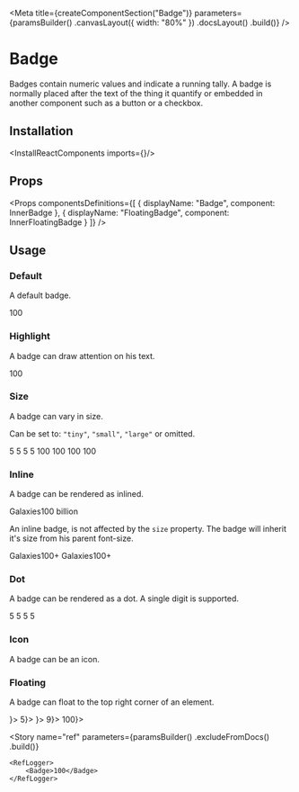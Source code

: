 
<Meta
    title={createComponentSection("Badge")}
    parameters={paramsBuilder()
        .canvasLayout({ width: "80%" })
        .docsLayout(<ReactComponentsLayout sourcePath="/packages/react-components/src/badge" />)
        .build()}
/>

# Badge

Badges contain numeric values and indicate a running tally. A badge is normally placed after the text of the thing it quantify or embedded in another component such as a button or a checkbox.

## Installation

<InstallReactComponents imports={<Imports />}/>

## Props

<Props
    componentsDefinitions={[
        { displayName: "Badge", component: InnerBadge },
        { displayName: "FloatingBadge", component: InnerFloatingBadge }
    ]}
/>

## Usage

### Default

A default badge.

<Preview>
    <Story name="default">
        <Badge>100</Badge>
    </Story>
</Preview>

### Highlight

A badge can draw attention on his text.

<Preview>
    <Story name="highlight">
        <Badge highlight>100</Badge>
    </Story>
</Preview>

### Size

A badge can vary in size.

Can be set to: `"tiny"`, `"small"`, `"large"` or omitted.

<Preview>
    <Story name="size">
        <Inline spacing={8} align="end">
            <Inline align="end">
                <Badge size="tiny">5</Badge>
                <Badge size="small">5</Badge>
                <Badge>5</Badge>
                <Badge size="large">5</Badge>
            </Inline>
            <Inline align="end">
                <Badge size="tiny">100</Badge>
                <Badge size="small">100</Badge>
                <Badge>100</Badge>
                <Badge size="large">100</Badge>
            </Inline>
        </Inline>
    </Story>
</Preview>

### Inline

A badge can be rendered as inlined.

<Preview>
    <Story name="inline">
        <span>Galaxies<Badge variant="inline">100 billion</Badge></span>
    </Story>
</Preview>

An inline badge, is not affected by the `size` property. The badge will inherit it's size from his parent font-size.

<Preview>
    <Story name="inline size">
        <Stack>
            <span className="f5">Galaxies<Badge variant="inline">100+</Badge></span>
            <span className="f4">Galaxies<Badge variant="inline">100+</Badge></span>
        </Stack>
    </Story>
</Preview>

### Dot

A badge can be rendered as a dot. A single digit is supported.

<Preview>
    <Story name="dot">
        <Inline spacing={8} align="end">
            <Inline align="end">
                <Badge variant="dot" size="tiny" />
                <Badge variant="dot" size="small" />
                <Badge variant="dot" />
                <Badge variant="dot" size="large" />
            </Inline>
            <Inline align="end">
                <Badge variant="dot" size="tiny">5</Badge>
                <Badge variant="dot" size="small">5</Badge>
                <Badge variant="dot">5</Badge>
                <Badge variant="dot" size="large">5</Badge>
            </Inline>
        </Inline>
    </Story>
</Preview>

### Icon

A badge can be an icon.

<Preview>
    <Story name="icon">
        <Inline align="end">
            <Badge variant="icon" size="tiny"><CheckCircleIcon /></Badge>
            <Badge variant="icon" size="small"><CheckCircleIcon /></Badge>
            <Badge variant="icon"><CheckCircleIcon /></Badge>
            <Badge variant="icon" size="large"><CheckCircleIcon /></Badge>
        </Inline>
    </Story>
</Preview>

### Floating

A badge can float to the top right corner of an element.

<Preview>
    <Story name="floating">
        <Inline>
            <FloatingBadge badge={<Badge variant="dot" />}>
                <Square />
            </FloatingBadge>
            <FloatingBadge badge={<Badge variant="dot" size="tiny">5</Badge>}>
                <Square />
            </FloatingBadge>
            <FloatingBadge badge={<Badge variant="icon"><CheckCircleIcon /></Badge>}>
                <Square />
            </FloatingBadge>
            <FloatingBadge badge={<Badge>9</Badge>}>
                <Square />
            </FloatingBadge>
            <FloatingBadge badge={<Badge>100</Badge>}>
                <Square />
            </FloatingBadge>
        </Inline>
    </Story>
</Preview>

<Story
    name="ref"
    parameters={paramsBuilder()
        .excludeFromDocs()
        .build()}
>
    <RefLogger>
        <Badge>100</Badge>
    </RefLogger>
</Story>


